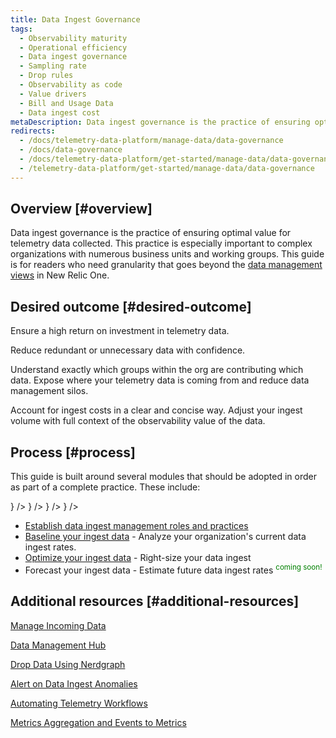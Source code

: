 ```yaml
---
title: Data Ingest Governance
tags:
  - Observability maturity
  - Operational efficiency 
  - Data ingest governance
  - Sampling rate
  - Drop rules
  - Observability as code
  - Value drivers
  - Bill and Usage Data
  - Data ingest cost
metaDescription: Data ingest governance is the practice of ensuring optimal value for telemetry data collected. 
redirects:
  - /docs/telemetry-data-platform/manage-data/data-governance
  - /docs/data-governance
  - /docs/telemetry-data-platform/get-started/manage-data/data-governance
  - /telemetry-data-platform/get-started/manage-data/data-governance
---
```



## Overview [#overview]

Data ingest governance is the practice of ensuring optimal value for telemetry data collected. This practice is especially important to complex organizations with numerous business units and working groups. This guide is for readers who need granularity that goes beyond the [data management views](/docs/data-apis/manage-data/manage-your-data/) in New Relic One.

## Desired outcome [#desired-outcome]
 
Ensure a high return on investment in telemetry data.  

<CollapserGroup>
<Collapser
    id="noise-reduction"
    title="Noise reduction"
    >

Reduce redundant or unnecessary data with confidence. 
</Collapser>


<Collapser
    id="increased-transparency"
    title="Increased transparency"
    >

Understand exactly which groups within the org are contributing which data. Expose where your telemetry data is coming from and reduce data management silos.
</Collapser>

<Collapser
    id="cost-optimization-predictability"
    title="Cost optimization & predictability"
    >

Account for ingest costs in a clear and concise way.  Adjust your ingest volume with full context of the observability value of the data.

</Collapser>
</CollapserGroup>

## Process [#process]

This guide is built around several modules that should be adopted in order as part of a complete practice.  These include:

<TechTileGrid>
      <TechTile
        name="Establish roles and practices"
        to="/docs/new-relic-solutions/observability-maturity/operational-efficiency/dg-coe"
        icon={<img src={rolespracticesicon} width="100" alt="Roles_and_Practices"/>}
      />
      <TechTile
        name="Baseline your ingest"
        to="/docs/new-relic-solutions/observability-maturity/operational-efficiency/dg-baselining"
        icon={<img src={baseliningicon} alt="Baseline"/>}
      />
      <TechTile
        name="Optimize your ingest"
        to="/docs/new-relic-solutions/observability-maturity/operational-efficiency/dg-optimizing"
        icon={<img src={optimizingicon} alt="Optimize"/>}
      />
      <TechTile
        name="Forecast future ingest"
        to="/docs/new-relic-solutions/observability-maturity/operational-efficiency/dg-intro"
        icon={<img src={forecastingicon} alt="Forecast"/>}
      />
</TechTileGrid>

- [Establish data ingest management roles and practices](/docs/new-relic-solutions/observability-maturity/operational-efficiency/dg-coe)
- [Baseline your ingest data](/docs/new-relic-solutions/observability-maturity/operational-efficiency/dg-baselining) - Analyze your organization's current data ingest rates.
- [Optimize your ingest data](/docs/new-relic-solutions/observability-maturity/operational-efficiency/dg-optimizing) - Right-size your data ingest
- Forecast your ingest data - Estimate future data ingest rates <font color="green"><sup>coming soon!</sup></font>

## Additional resources [#additional-resources]

[Manage Incoming Data](/docs/data-apis/manage-data/manage-data-coming-new-relic/)

[Data Management Hub](/docs/data-apis/manage-data/manage-your-data/)

[Drop Data Using Nerdgraph](/docs/data-apis/manage-data/drop-data-using-nerdgraph/)

[Alert on Data Ingest Anomalies](/docs/accounts/accounts-billing/new-relic-one-pricing-billing/usage-queries-alerts/)

[Automating Telemetry Workflows](https://developer.newrelic.com/automate-workflows/)

[Metrics Aggregation and Events to Metrics](/docs/data-apis/convert-to-metrics/create-metrics-other-data-types/)
